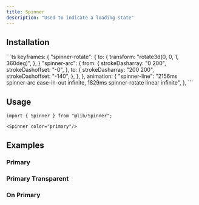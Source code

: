 ```yaml
---
title: Spinner
description: "Used to indicate a loading state"
---
```





<Story component="spinner" story="primary" />

## Installation

<Steps>
    <Step title="Extend your tailwind theme with the following keyframes and animations">
        ```ts
        keyframes: {
            "spinner-rotate": {
                to: {
                    transform: "rotate3d(0, 0, 1, 360deg)",
                },
            }
            "spinner-arc": {
                from: {
                    strokeDasharray: "0 200",
                    strokeDashoffset: "-0",
                },
                to: {
                    strokeDasharray: "200 200",
                    strokeDashoffset: "-140",
                },
            },
        },
        animation: {
            "spinner-line": "2156ms spinner-arc ease-in-out infinite, 1829ms spinner-rotate linear infinite",
        },
        ```
    </Step>
    <Step title={codeStepTitle}>
        <Spinner/>
    </Step>
    <Step title={updateStepTitle}></Step>
</Steps>

## Usage

```tsx
import { Spinner } from "@lib/Spinner";

<Spinner color="primary"/>
```

## Examples

### Primary
<Story component="spinner" story="primary" />

### Primary Transparent
<Story component="spinner" story="primary-transparent" />

### On Primary
<Story component="spinner" story="on-primary" />
